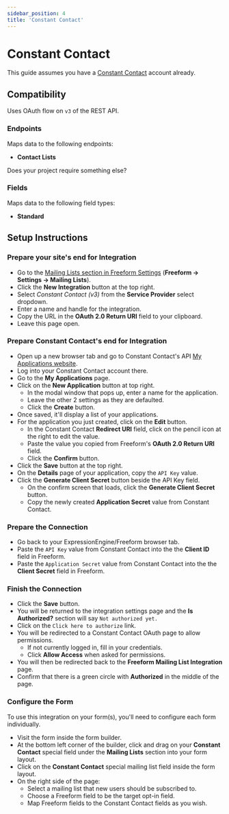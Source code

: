 ```yaml
---
sidebar_position: 4
title: 'Constant Contact'
---
```



# Constant Contact<Badge type="feature" text="Improved in 3.1.4+" />

This guide assumes you have a [Constant Contact](https://www.constantcontact.com) account already.

## Compatibility

Uses OAuth flow on `v3` of the REST API.

### Endpoints

Maps data to the following endpoints:

- **Contact Lists**

Does your project require something else? &nbsp; <PrimaryButtonWithLink to='/support/' label='Contact Us' />

### Fields

Maps data to the following field types:

- **Standard**

## Setup Instructions

<VerticalStepWrapper>
<StepMarkdown>

### Prepare your site's end for Integration

- Go to the [Mailing Lists section in Freeform Settings](../../configuration/settings.mdx) (**Freeform → Settings → Mailing Lists**).
- Click the **New Integration** button at the top right.
- Select _Constant Contact (v3)_ from the **Service Provider** select dropdown.
- Enter a name and handle for the integration.
- Copy the URL in the **OAuth 2.0 Return URI** field to your clipboard.
- Leave this page open.

</StepMarkdown>
<StepMarkdown>

### Prepare Constant Contact's end for Integration

- Open up a new browser tab and go to Constant Contact's API [My Applications website](https://app.constantcontact.com/pages/dma/portal/).
- Log into your Constant Contact account there.
- Go to the **My Applications** page.
- Click on the **New Application** button at top right.
    - In the modal window that pops up, enter a name for the application.
    - Leave the other 2 settings as they are defaulted.
    - Click the **Create** button.
- Once saved, it'll display a list of your applications.
- For the application you just created, click on the **Edit** button.
    - In the Constant Contact **Redirect URI** field, click on the pencil icon at the right to edit the value.
    - Paste the value you copied from Freeform's **OAuth 2.0 Return URI** field.
    - Click the **Confirm** button.
- Click the **Save** button at the top right.
- On the **Details** page of your application, copy the `API Key` value.
- Click the **Generate Client Secret** button beside the API Key field.
    - On the confirm screen that loads, click the **Generate Client Secret** button.
    - Copy the newly created **Application Secret** value from Constant Contact.

</StepMarkdown>
<StepMarkdown>

### Prepare the Connection

- Go back to your ExpressionEngine/Freeform browser tab.
- Paste the `API Key` value from Constant Contact into the the **Client ID** field in Freeform.
- Paste the `Application Secret` value from Constant Contact into the the **Client Secret** field in Freeform.

</StepMarkdown>
<StepMarkdown>

### Finish the Connection

- Click the **Save** button.
- You will be returned to the integration settings page and the **Is Authorized?** section will say `Not authorized yet.`
- Click on the `Click here to authorize` link.
- You will be redirected to a Constant Contact OAuth page to allow permissions.
  - If not currently logged in, fill in your credentials.
  - Click **Allow Access** when asked for permissions.
- You will then be redirected back to the **Freeform Mailing List Integration** page.
- Confirm that there is a green circle with **Authorized** in the middle of the page.

</StepMarkdown>
<StepMarkdown>

### Configure the Form

To use this integration on your form(s), you'll need to configure each form individually.

- Visit the form inside the form builder.
- At the bottom left corner of the builder, click and drag on your **Constant Contact** special field under the **Mailing Lists** section into your form layout.
- Click on the **Constant Contact** special mailing list field inside the form layout.
- On the right side of the page:
  - Select a mailing list that new users should be subscribed to.
  - Choose a Freeform field to be the target opt-in field.
  - Map Freeform fields to the Constant Contact fields as you wish.

</StepMarkdown>
</VerticalStepWrapper>
